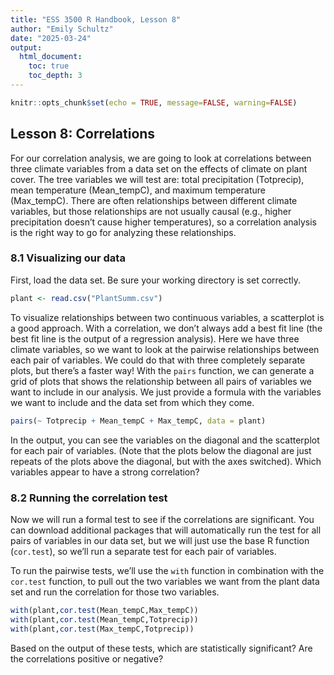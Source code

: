 ```yaml
---
title: "ESS 3500 R Handbook, Lesson 8"
author: "Emily Schultz"
date: "2025-03-24"
output: 
  html_document:
    toc: true
    toc_depth: 3
---
```


```r
knitr::opts_chunk$set(echo = TRUE, message=FALSE, warning=FALSE)
```

## Lesson 8: Correlations
For our correlation analysis, we are going to look at correlations between three climate variables from a data set on the effects of climate on plant cover. The tree variables we will test are: total precipitation (Totprecip), mean temperature (Mean_tempC), and maximum temperature (Max_tempC). There are often relationships between different climate variables, but those relationships are not usually causal (e.g., higher precipitation doesn't cause higher temperatures), so a correlation analysis is the right way to go for analyzing these relationships.

### 8.1 Visualizing our data
First, load the data set. Be sure your working directory is set correctly.

```r
plant <- read.csv("PlantSumm.csv")
```

To visualize relationships between two continuous variables, a scatterplot is a good approach. With a correlation, we don't always add a best fit line (the best fit line is the output of a regression analysis). Here we have three climate variables, so we want to look at the pairwise relationships between each pair of variables. We could do that with three completely separate plots, but there's a faster way! With the `pairs` function, we can generate a grid of plots that shows the relationship between all pairs of variables we want to include in our analysis. We just provide a formula with the variables we want to include and the data set from which they come.

```r
pairs(~ Totprecip + Mean_tempC + Max_tempC, data = plant) 
```

In the output, you can see the variables on the diagonal and the scatterplot for each pair of variables. (Note that the plots below the diagonal are just repeats of the plots above the diagonal, but with the axes switched). Which variables appear to have a strong correlation?

### 8.2 Running the correlation test
Now we will run a formal test to see if the correlations are significant. You can download additional packages that will automatically run the test for all pairs of variables in our data set, but we will just use the base R function (`cor.test`), so we'll run a separate test for each pair of variables. 

To run the pairwise tests, we'll use the `with` function in combination with the `cor.test` function, to pull out the two variables we want from the plant data set and run the correlation for those two variables.

```r
with(plant,cor.test(Mean_tempC,Max_tempC))
with(plant,cor.test(Mean_tempC,Totprecip))
with(plant,cor.test(Max_tempC,Totprecip))
```

Based on the output of these tests, which are statistically significant? Are the correlations positive or negative?
